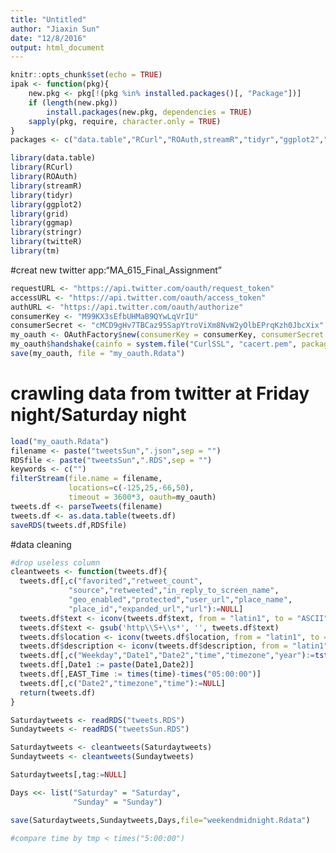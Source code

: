 ```yaml
---
title: "Untitled"
author: "Jiaxin Sun"
date: "12/8/2016"
output: html_document
---
```


```r
knitr::opts_chunk$set(echo = TRUE)
ipak <- function(pkg){
    new.pkg <- pkg[!(pkg %in% installed.packages()[, "Package"])]
    if (length(new.pkg)) 
        install.packages(new.pkg, dependencies = TRUE)
    sapply(pkg, require, character.only = TRUE)
}
packages <- c("data.table","RCurl","ROAuth,streamR","tidyr","ggplot2","grid","ggmap","stringr","twitteR","tm","plyr","dplyr","stringr")

library(data.table)
library(RCurl)
library(ROAuth)
library(streamR)
library(tidyr)
library(ggplot2)
library(grid)
library(ggmap)
library(stringr)
library(twitteR)
library(tm)
```

#creat new twitter app:"MA_615_Final_Assignment"
```r
requestURL <- "https://api.twitter.com/oauth/request_token"
accessURL <- "https://api.twitter.com/oauth/access_token"
authURL <- "https://api.twitter.com/oauth/authorize"
consumerKey <- "M99KX3sEfbUHMaB9QYwLqVrIU"
consumerSecret <- "cMCD9gHv7TBCaz95SapYtroViXm8NvW2yOlbEPrqKzh0JbcXix"
my_oauth <- OAuthFactory$new(consumerKey = consumerKey, consumerSecret = consumerSecret,requestURL = requestURL, accessURL = accessURL, authURL = authURL)
my_oauth$handshake(cainfo = system.file("CurlSSL", "cacert.pem", package = "RCurl"))
save(my_oauth, file = "my_oauth.Rdata")
```

# crawling data from twitter at Friday night/Saturday night
```r
load("my_oauth.Rdata")
filename <- paste("tweetsSun",".json",sep = "")
RDSfile <- paste("tweetsSun",".RDS",sep = "")
keywords <- c("")
filterStream(file.name = filename, 
             locations=c(-125,25,-66,50), 
             timeout = 3600*3, oauth=my_oauth)
tweets.df <- parseTweets(filename)
tweets.df <- as.data.table(tweets.df)
saveRDS(tweets.df,RDSfile)

```

#data cleaning
```r
#drop useless column
cleantweets <- function(tweets.df){
  tweets.df[,c("favorited","retweet_count",
             "source","retweeted","in_reply_to_screen_name",
             "geo_enabled","protected","user_url","place_name",
             "place_id","expanded_url","url"):=NULL]
  tweets.df$text <- iconv(tweets.df$text, from = "latin1", to = "ASCII", sub="")
  tweets.df$text <- gsub('http\\S+\\s*', '', tweets.df$text)
  tweets.df$location <- iconv(tweets.df$location, from = "latin1", to = "ASCII", sub="")
  tweets.df$description <- iconv(tweets.df$description, from = "latin1", to = "ASCII", sub="")
  tweets.df[,c("Weekday","Date1","Date2","time","timezone","year"):=tstrsplit(created_at, " ", fixed=TRUE)]
  tweets.df[,Date1 := paste(Date1,Date2)]
  tweets.df[,EAST_Time := times(time)-times("05:00:00")]
  tweets.df[,c("Date2","timezone","time"):=NULL]
  return(tweets.df)
}

Saturdaytweets <- readRDS("tweets.RDS")
Sundaytweets <- readRDS("tweetsSun.RDS")

Saturdaytweets <- cleantweets(Saturdaytweets)
Sundaytweets <- cleantweets(Sundaytweets)

Saturdaytweets[,tag:=NULL]

Days <<- list("Saturday" = "Saturday",
              "Sunday" = "Sunday")

save(Saturdaytweets,Sundaytweets,Days,file="weekendmidnight.Rdata")

#compare time by tmp < times("5:00:00")
```
